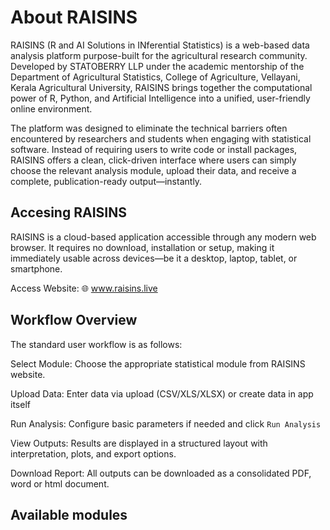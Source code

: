 # About RAISINS  

RAISINS (R and AI Solutions in INferential Statistics) is a web-based data analysis platform purpose-built for the agricultural research community. Developed by STATOBERRY LLP under the academic mentorship of the Department of Agricultural Statistics, College of Agriculture, Vellayani, Kerala Agricultural University, RAISINS brings together the computational power of R, Python, and Artificial Intelligence into a unified, user-friendly online environment.

The platform was designed to eliminate the technical barriers often encountered by researchers and students when engaging with statistical software. Instead of requiring users to write code or install packages, RAISINS offers a clean, click-driven interface where users can simply choose the relevant analysis module, upload their data, and receive a complete, publication-ready output—instantly.  

## Accesing RAISINS  

RAISINS is a cloud-based application accessible through any modern web browser. It requires no download, installation or setup, making it immediately usable across devices—be it a desktop, laptop, tablet, or smartphone.

Access Website:
🌐 [www.raisins.live](https://www.raisins.live/)  

## Workflow Overview  

The standard user workflow is as follows:

Select Module: Choose the appropriate statistical module from RAISINS website.  

Upload Data: Enter data via upload (CSV/XLS/XLSX) or create data in app itself

Run Analysis: Configure basic parameters if needed and click `Run Analysis`

View Outputs: Results are displayed in a structured layout with interpretation, plots, and export options.

Download Report: All outputs can be downloaded as a consolidated PDF, word or html document.  

## Available modules  




